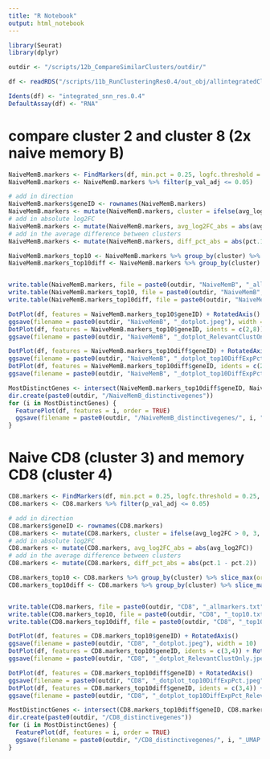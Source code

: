 ```yaml
---
title: "R Notebook"
output: html_notebook
---
```


```r
library(Seurat)
library(dplyr)
```

```r
outdir <- "/scripts/12b_CompareSimilarClusters/outdir/"

df <- readRDS("/scripts/11b_RunClusteringRes0.4/out_obj/allintegratedClustered_Seurat2.RDS")

Idents(df) <- "integrated_snn_res.0.4"
DefaultAssay(df) <- "RNA"
```

# compare cluster 2 and cluster 8 (2x naive memory B)

```r
NaiveMemB.markers <- FindMarkers(df, min.pct = 0.25, logfc.threshold = 0.25, ident.1 = 2, ident.2 = 8)
NaiveMemB.markers <- NaiveMemB.markers %>% filter(p_val_adj <= 0.05)

# add in direction
NaiveMemB.markers$geneID <- rownames(NaiveMemB.markers)
NaiveMemB.markers <- mutate(NaiveMemB.markers, cluster = ifelse(avg_log2FC > 0, 2, 8))
# add in absolute log2FC
NaiveMemB.markers <- mutate(NaiveMemB.markers, avg_log2FC_abs = abs(avg_log2FC))
# add in the average difference between clusters
NaiveMemB.markers <- mutate(NaiveMemB.markers, diff_pct_abs = abs(pct.1 - pct.2))

NaiveMemB.markers_top10 <- NaiveMemB.markers %>% group_by(cluster) %>% slice_max(order_by = avg_log2FC_abs, n = 10)
NaiveMemB.markers_top10diff <- NaiveMemB.markers %>% group_by(cluster) %>% slice_max(order_by = diff_pct_abs, n = 10)


write.table(NaiveMemB.markers, file = paste0(outdir, "NaiveMemB", "_allmarkers.txt"), quote = FALSE, col.names = NA, sep = "\t")
write.table(NaiveMemB.markers_top10, file = paste0(outdir, "NaiveMemB", "_top10.txt"), quote = FALSE, col.names = NA, sep = "\t")
write.table(NaiveMemB.markers_top10diff, file = paste0(outdir, "NaiveMemB", "_top5MostDiffExpPct.txt"), quote = FALSE, col.names = NA, sep = "\t")

DotPlot(df, features = NaiveMemB.markers_top10$geneID) + RotatedAxis()
ggsave(filename = paste0(outdir, "NaiveMemB", "_dotplot.jpeg"), width = 10)
DotPlot(df, features = NaiveMemB.markers_top10$geneID, idents = c(2,8)) + RotatedAxis()
ggsave(filename = paste0(outdir, "NaiveMemB", "_dotplot_RelevantClustOnly.jpeg"), width = 10, height = 4)

DotPlot(df, features = NaiveMemB.markers_top10diff$geneID) + RotatedAxis()
ggsave(filename = paste0(outdir, "NaiveMemB", "_dotplot_top10DiffExpPct.jpeg"), width = 8)
DotPlot(df, features = NaiveMemB.markers_top10diff$geneID, idents = c(2,8)) + RotatedAxis()
ggsave(filename = paste0(outdir, "NaiveMemB", "_dotplot_top10DiffExpPct_RelevantClustOnly.jpeg"), width = 10, height = 4)
```

```r
MostDistinctGenes <- intersect(NaiveMemB.markers_top10diff$geneID, NaiveMemB.markers_top10$geneID)
dir.create(paste0(outdir, "/NaiveMemB_distinctivegenes"))
for (i in MostDistinctGenes) {
  FeaturePlot(df, features = i, order = TRUE)
  ggsave(filename = paste0(outdir, "/NaiveMemB_distinctivegenes/", i, "_UMAP.jpeg"), width = 5, height = 5)
}
```


# Naive CD8 (cluster 3) and memory CD8 (cluster 4)

```r
CD8.markers <- FindMarkers(df, min.pct = 0.25, logfc.threshold = 0.25, ident.1 = 3, ident.2 = 4)
CD8.markers <- CD8.markers %>% filter(p_val_adj <= 0.05)

# add in direction
CD8.markers$geneID <- rownames(CD8.markers)
CD8.markers <- mutate(CD8.markers, cluster = ifelse(avg_log2FC > 0, 3, 4))
# add in absolute log2FC
CD8.markers <- mutate(CD8.markers, avg_log2FC_abs = abs(avg_log2FC))
# add in the average difference between clusters
CD8.markers <- mutate(CD8.markers, diff_pct_abs = abs(pct.1 - pct.2))

CD8.markers_top10 <- CD8.markers %>% group_by(cluster) %>% slice_max(order_by = avg_log2FC_abs, n = 10)
CD8.markers_top10diff <- CD8.markers %>% group_by(cluster) %>% slice_max(order_by = diff_pct_abs, n = 10)


write.table(CD8.markers, file = paste0(outdir, "CD8", "_allmarkers.txt"), quote = FALSE, col.names = NA, sep = "\t")
write.table(CD8.markers_top10, file = paste0(outdir, "CD8", "_top10.txt"), quote = FALSE, col.names = NA, sep = "\t")
write.table(CD8.markers_top10diff, file = paste0(outdir, "CD8", "_top10MostDiffExpPct.txt"), quote = FALSE, col.names = NA, sep = "\t")

DotPlot(df, features = CD8.markers_top10$geneID) + RotatedAxis()
ggsave(filename = paste0(outdir, "CD8", "_dotplot.jpeg"), width = 10)
DotPlot(df, features = CD8.markers_top10$geneID, idents = c(3,4)) + RotatedAxis()
ggsave(filename = paste0(outdir, "CD8", "_dotplot_RelevantClustOnly.jpeg"), width = 10, height = 4)

DotPlot(df, features = CD8.markers_top10diff$geneID) + RotatedAxis()
ggsave(filename = paste0(outdir, "CD8", "_dotplot_top10DiffExpPct.jpeg"), width = 8)
DotPlot(df, features = CD8.markers_top10diff$geneID, idents = c(3,4)) + RotatedAxis()
ggsave(filename = paste0(outdir, "CD8", "_dotplot_top10DiffExpPct_RelevantClustOnly.jpeg"), width = 10, height = 4)
```

```r
MostDistinctGenes <- intersect(CD8.markers_top10diff$geneID, CD8.markers_top10$geneID)
dir.create(paste0(outdir, "/CD8_distinctivegenes"))
for (i in MostDistinctGenes) {
  FeaturePlot(df, features = i, order = TRUE)
  ggsave(filename = paste0(outdir, "/CD8_distinctivegenes/", i, "_UMAP.jpeg"), width = 5, height = 5)
}
``` 
